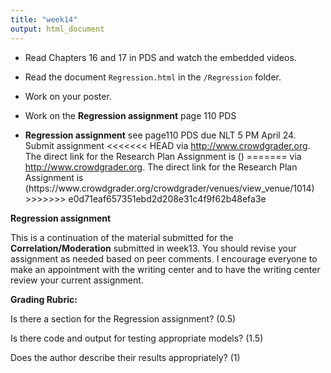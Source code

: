 ```yaml
---
title: "week14"
output: html_document
---
```


* Read Chapters 16 and 17 in PDS and watch the embedded videos. 
* Read the document `Regression.html` in the `/Regression` folder. 
* Work on your poster.

 
* Work on the **Regression assignment** page 110 PDS
* **Regression assignment** see page110 PDS due NLT 5 PM April 24.  Submit assignment
<<<<<<< HEAD
via [http://www.crowdgrader.org](http://www.crowdgrader.org).  The direct link for the Research Plan Assignment is ()
=======
via [http://www.crowdgrader.org](http://www.crowdgrader.org).  The direct link for the Research Plan Assignment is (https://www.crowdgrader.org/crowdgrader/venues/view_venue/1014)
>>>>>>> e0d71eaf657351ebd2d208e31c4f9f62b48efa3e

**Regression assignment** 

This is a continuation of the material submitted for the **Correlation/Moderation** submitted in week13.  You should revise your assignment as needed based on peer comments.  I encourage everyone to make an appointment with the writing center and to have the writing center review your current assignment.

**Grading Rubric:**

Is there a section for the Regression assignment? (0.5)

Is there code and output for testing appropriate models? (1.5)

Does the author describe their results appropriately? (1)




